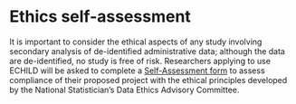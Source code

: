 # Ethics self-assessment {#sec-access-ethics}

It is important to consider the ethical aspects of any study involving secondary analysis of de-identified administrative data; although the data are de-identified, no study is free of risk. Researchers applying to use ECHILD will be asked to complete a [Self-Assessment form](https://uksa.statisticsauthority.gov.uk/the-authority-board/committees/national-statisticians-advisory-committees-and-panels/national-statisticians-data-ethics-advisory-committee/ethics-self-assessment-tool/) to assess compliance of their proposed project with the ethical principles developed by the National Statistician’s Data Ethics Advisory Committee.